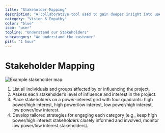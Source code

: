 ```yaml
---
title: "Stakeholder Mapping"
description: "A collaborative tool used to gain deeper insight into users’ emotions, thoughts, and behaviors to enhance user-centered design."
category: "Vision & Empathy"
color: "blue"
icon: "user"
topline: "Understand our Stakeholders"
subcategory: "We understand the customer"
pill: "1 hour"
---
```



# Stakeholder Mapping

![Example stakeholder map](./stakeholder-mapping.jpg)

1. List all individuals and groups affected by or influencing the project.
2. Assess each stakeholder’s level of influence and interest in the project.
3. Place stakeholders on a power-interest grid with four quadrants: high power/high interest, high power/low interest, low power/high interest, low power/low interest.
4. Develop tailored strategies for engaging each category (e.g., keep high power/high interest stakeholders closely informed and involved, monitor low power/low interest stakeholders).
